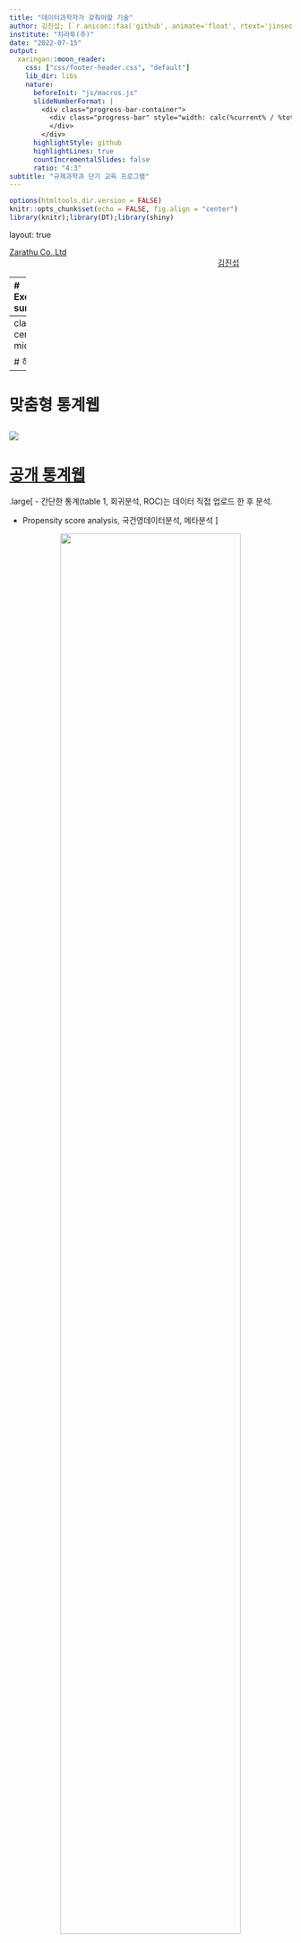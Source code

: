 ```yaml
---
title: "데이터과학자가 갖춰야할 기술"
author: 김진섭; [`r anicon::faa('github', animate='float', rtext='jinseob2kim')`](https://github.com/jinseob2kim)
institute: "차라투(주)"
date: "2022-07-15"
output:
  xaringan::moon_reader:
    css: ["css/footer-header.css", "default"]
    lib_dir: libs
    nature:
      beforeInit: "js/macros.js"
      slideNumberFormat: |
        <div class="progress-bar-container">
          <div class="progress-bar" style="width: calc(%current% / %total% * 100%);">
          </div>
        </div>
      highlightStyle: github
      highlightLines: true
      countIncrementalSlides: false
      ratio: "4:3" 
subtitle: "규제과학과 단기 교육 프로그램"
---
```


```r
options(htmltools.dir.version = FALSE)
knitr::opts_chunk$set(echo = FALSE, fig.align = "center")
library(knitr);library(DT);library(shiny)
```


layout: true

<div class="my-footer"><span><a href="https://www.zarathu.com">Zarathu Co.,Ltd</a>   
&emsp;&emsp;&emsp;&emsp;&emsp;&emsp;&emsp;&emsp;&emsp;&emsp;&emsp;&emsp;&emsp;
&emsp;&emsp;&emsp;&emsp;&emsp;&emsp;&emsp;&emsp;&emsp;&emsp;&emsp;&emsp;&emsp;
<a href="https://github.com/jinseob2kim">김진섭</a></span></div> 


---
# Executive summary

.large[
- 분석: 데이터전처리, 분석, Github 코드관리

- 서비스: 리포트, 웹 애플리케이션

- 분석환경관리: 리눅스, 클라우드, Docker
]



---
class: center, middle


# 하는일 


---
# 맞춤형 통계웹

![](https://raw.githubusercontent.com/jinseob2kim/lecture-general/master/docs/cdm-intro/ss.png)
---
# [공개 통계웹](https://openstat.ai) 

.large[
- 간단한 통계(table 1, 회귀분석, ROC)는 데이터 직접 업로드 한 후 분석.

- Propensity score analysis, 국건영데이터분석, 메타분석 
]

<center>
<img src="https://openstat.ai/static/img/services/GeneralApps/metaAnalysis.png" width=80%></a>
</center>



---
# 주요 계약 


- 대한심혈관중재학회 [COBIS III 레지스트리](https://clinicaltrials.gov/ct2/show/NCT03068494) 분석: [추가계약](http://pf.kakao.com/_XsuxgC/48388190)


- 서울성모병원 [COREA-AMI II 레지스트리](https://clinicaltrials.gov/ct2/show/NCT02806102) 분석: [10개 연구 계약](http://pf.kakao.com/_XsuxgC/48043955)


- 삼성서울병원 [공통데이터모델(CDM)](http://www.feedernet.org/html/?pmode=cdmdrn) 분석: [심평원 코로나데이터](https://hira-covid19.net/) 분석 중 


- 강동성심병원 CDM 분석지원: 공단표본데이터 분석 중 


- 경기도감염병관리지원단 코로나 대시보드 with Shinykorea: [최종보고](https://shinykorea.github.io/corona-activityrecord) 


- 삼성서울병원 이식외과 육종(sarcoma) 데이터 분석: [5개 연구 계약](http://pf.kakao.com/_XsuxgC/51701089) 


- 해운대백병원 정신질환 네트워크분석: [논문 5편](http://pf.kakao.com/_XsuxgC/52664370) 게재


- 성균관의대 환경역학연구실 [미세먼지 대시보드](http://pf.kakao.com/_XsuxgC/43627405)


- [삼성서울병원 정신과 통계자문계약](http://pf.kakao.com/_XsuxgC/55192190)

- [서울대병원 순환기내과 통계자문계약](http://pf.kakao.com/_XsuxgC/55577702)

---
# 주요 논문 성과 

.large[
SCI 논문 200건 지원
]
<center>
<img src="https://raw.githubusercontent.com/jinseob2kim/lecture-general/master/docs/snu-premed/paper.jpg" width=80%></a>
</center>



---
# 정부지원사업 선정

<center>
<img src="https://raw.githubusercontent.com/jinseob2kim/lecture-general/master/docs/snu-premed/gv.jpg" width=100%></a>
</center>


---
# 22년 IITP 연구개발과제 선정 

.large[
2년 10.5억 with 앤틀러, 파이디지털헬스케어
]
<center>
<img src="http://k.kakaocdn.net/dn/bsgueW/btrzkqLQ3H2/qQBLFHw769HWkRJyeRWRG1/img_l.jpg" width=70%></a>
</center>

---
# 22년 창업도약패키지 선정

.large[
1억
]
<center>
<img src="http://k.kakaocdn.net/dn/cQa4s2/btrESX34HXo/GJZOCzNJwzo4B4czmb2tKk/img_xl.jpg" width=50%></a>
</center>



---

class: center, middle

# 분석


---
# R vs Python

.large[
**의료데이터 + 연구**는 R이 좋다.

- 의학분야 최신패키지는 R first

- 강력한 전처리 패키지 존재: [tidyverse](https://blog.zarathu.com/posts/2020-04-06-rdatamanagementtidyverse/), [data.table](https://blog.zarathu.com/posts/2022-02-11-datatable/)

- 문서, 슬라이드 제작등 컨텐츠 만드는데 최적화. 

- [Rmarkdown](https://blog.zarathu.com/posts/2019-01-03-rmarkdown/): 글, 테이블, 그림, 참고문헌까지 R로만 논문 작성가능. 

- 공통데이터모델(OMOP-CDM) 분석언어
]

--
.large[
**AI 특화**는 Python 추천

- R로도 다 되긴하나(torch, keras), 구글링 Python 유리

- 신경망 외 일반적인 ML은 R로 충분히 좋다([caret](https://github.com/topepo/caret/) 추천)
]

---
# [tidyverse](https://blog.zarathu.com/posts/2020-04-06-rdatamanagementtidyverse/)

.large[
R 기본문법 대체, 사실상 표준문법. 
]

<center>
<a href="https://www.storybench.org/getting-started-with-tidyverse-in-r/"><img src="https://www.storybench.org/wp-content/uploads/2017/05/tidyverse.png" width=100%></a>
</center>



---
# [data.table](https://blog.zarathu.com/posts/2022-02-11-datatable/)

.large[
가장 빠른 스피드, 빅데이터용 필수패키지

- 심평원/공단분석 필수.

- 파일 가장 빨리 읽고 쓰는 [fst](https://www.fstpackage.org/)와 찰떡궁합

- 멀티코어 지원

]

<center>
<a href="https://github.com/fastverse/fastverse"><img src="https://pbs.twimg.com/media/E8mHra4VgA0vnY_.jpg" width=100%></a>
</center>


---
# [R plot](https://blog.zarathu.com/posts/2022-03-25-graph/)

.large[
[ggplot2](https://ggplot2.tidyverse.org/) > Base: 사실상 표준 

- [ggpubr](https://partrita.github.io/posts/ggpubr/) : 연구용 그림 + p-value 최적화

- [highcharter](https://jkunst.com/highcharter/): 반응형 그림, 상업용은 유료

- [jskm](https://github.com/jinseob2kim/jskm): 자체 개발 kaplan-meier 패키지 
]

<center>
<a href="https://github.com/jinseob2kim/jskm"><img src="https://github.com/jinseob2kim/jskm/raw/master/man/figures/README-unnamed-chunk-5-3.png" width=50%></a>
</center>

---
# PPT export: [officer](https://davidgohel.github.io/officer/)

.large[
그림 직접수정위해 반드시 PPT with 벡터그래픽 필요
]

```r
library(rvg);library(officer)
editable_graph <- dml(ggobj = gg_plot)
doc <- read_pptx()
doc <- add_slide(doc)
doc <- ph_with(x = doc, editable_graph,
   location = ph_location_type(type = "body") )
print(doc, target = "reports/rvg.pptx")
```

<center>
<a href="https://ardata-fr.github.io/officeverse/reports/rvg.pptx"><img src="https://ardata-fr.github.io/officeverse/static/r-img/img-unnamed-chunk-77.png" width=40%></a>
</center>



---
# 공단/심평원분석 전략 

.large[
공단/심평원은 SAS 파일, 그러나 R로 대부분 가능 

- [haven](https://haven.tidyverse.org) 패키지로 sas7bdat 읽기, but 느림

- csv 또는 fst로 변환하여 R로 빨리 읽기

- SAS는 R서버 RAM보다 큰 데이터 다룰 때만: 크게크게 쳐냄

- 반출 테이블: xlsx 하나에 탭들로 저장, [openxlsx]() 패키지 이용

- 반출 그림: pptx 하나에 여러 슬라이드로 저장. [officer](https://davidgohel.github.io/officer/)

]


---
# [openxlsx]




---

# 통계 









---
# 프로그램 개발, 블로그 운영

.large[
[R](https://www.r-project.org/) packages

- [jstable](https://github.com/jinseob2kim/jstable): 논문용 테이블 만들기


- [jskm](https://github.com/jinseob2kim/jskm): 생존분석 그림 만들기


- [jsmodule](https://github.com/jinseob2kim/jsmodule): 웹에서 하는 통계분석
]


---
# 80,000 다운로드

<center>
<img src="https://raw.githubusercontent.com/jinseob2kim/lecture-general/master/docs/korea-preventive/cran.png" width=80%></a>
</center>


---
# 발표: R패키지 개발 후기
<center>
<img src="https://raw.githubusercontent.com/jinseob2kim/lecture-general/master/docs/snu-premed/RUCK2019.jpg" width=80%></a>
</center>



---
# [R](https://www.r-project.org/)의 확장

[R](https://www.r-project.org/)은 이제 단순한 통계프로그램이 아님.

* [R Markdown](https://rmarkdown.rstudio.com/): 논문과 발표자료를 [R](https://www.r-project.org/) 에서 직접 만듦. [과거 정리 내용](https://blog.zarathu.com/posts/2019-01-03-rmarkdown/)

--

* [blogdown](https://github.com/rstudio/blogdown): 홈페이지도 만들 수 있음. 당사 홈페이지도 이것과 [distill](https://rstudio.github.io/distill/) 로 제작.

--

* [Shiny](https://shiny.rstudio.com/), [Shiny Server](https://www.rstudio.com/products/shiny/shiny-server/): 서버 구축하고 웹기반 앱을 만들 수 있음.

--

법인 설립 후 모든 작업에 [R](https://www.r-project.org/)을 이용함. 

---
# 논문 

[R](https://www.r-project.org/)에서 글, 그림, 테이블, 참고문헌까지 직접 작성. 
 
* [rticles](https://github.com/rstudio/rticles): 대부분 학술지의 템플릿을 포함.

```r
include_graphics("https://bookdown.org/yihui/rmarkdown/images/rticles-templates.png")
```

[준비하던 박사논문](https://blog.zarathu.com/posts/2018-11-08-mdlm/)  

---
# 발표 슬라이드

논문쓸 때 이용했던 R 코드 활용, 빠르게 발표 슬라이드 제작 가능.

* [기본 템플릿](https://rmarkdown.rstudio.com/lesson-11.html), [xaringan](https://github.com/yihui/xaringan) 패키지: 이 슬라이드도 [xaringan](https://github.com/yihui/xaringan)으로 제작.

```r
include_graphics("https://user-images.githubusercontent.com/163582/53144527-35f7a500-3562-11e9-862e-892d3fd7036d.gif")
```


---
# 홈페이지

[blogdown](https://github.com/rstudio/blogdown), [distill](https://rstudio.github.io/distill/): [깃허브](https://pages.github.com/) 통해 무료 웹호스팅 가능.

```r
include_graphics("https://www.storybench.org/wp-content/uploads/2019/05/blogdown-new-site-e1557149319624-730x457.png")
```

[홈페이지](https://github.com/zarathucorp/zarathu), [블로그](https://github.com/zarathucorp/blog)


---
# 웹 앱

[Shiny](https://shiny.rstudio.com/): [R](https://www.r-project.org/) 코드만으로 웹앱 제작

```r
include_graphics("https://shiny.rstudio.com/images/debugging/kmeans-showcase.gif")
```












---

class: center, middle

# Shiny 소개


---

### [Shiny](https://shiny.rstudio.com/) is an R package that makes it easy to **build web applications with R**



```r
include_graphics("https://github.com/jinseob2kim/shiny-workshop-odsc2019/raw/master/docs/rs.png")
```

---

# 웹 개발 지식 없어도 됨

```r
include_graphics("https://github.com/jinseob2kim/shiny-workshop-odsc2019/raw/master/docs/css.png")
```


---

# Shiny app

```r
include_graphics("https://github.com/jinseob2kim/shiny-workshop-odsc2019/raw/master/docs/ui.png")
```

---

# UI & SERVER

```r
include_graphics("https://github.com/jinseob2kim/shiny-workshop-odsc2019/raw/master/docs/ui2.png")
```





---

# UI & SERVER

<center>
<a href="https://codingclubuc3m.rbind.io/post/2018-06-19/"><img src="https://codingclubuc3m.rbind.io/post/2018-06-19_files/shinyApp.png" width=70%></a>
</center>


---

# Make basic App

* `app.R` 파일 만들고(**이름 바뀌면 안됨**)

* `ui` 와 `server` 코드 작성 후 `shinyApp` 으로 마무리. **Run App** 눌러 실행.

  - `ui.R`, `server.R` 따로 작성할 수도 있음. 개인 취향



```r
include_graphics("https://github.com/jinseob2kim/shiny-workshop-odsc2019/raw/master/docs/basic.png")
```

---
# 공부모임: Shiny 밋업

.large[
https://github.com/shinykorea/Meetup

- 월 1회 공부내용 공유. 30회 진행 

- 의료/유전학/축산/반도체/게임/IPTV/회계 등 다양한 분야 사람들이 모임. 

- **경기도 코로나 대시보드 공동작업**

- 21년 공개SW기반 **커뮤니티** 지원사업, **韓中日 공개SW** 국제협력 강화 TASK 선정


]



---
class: center, middle

# CDM with R

---
# R first

.large[
CDM 분석 모든과정은 [R패키지](https://github.com/OHDSI)로 구현됨.
]

<center>
<img src="https://www.ohdsi.org/wp-content/uploads/2020/06/methodsLibrary.png" width=70%></a>
</center>


---
# 분석코드, 결과도 R패키지

.large[
연구설계, 분석방법이 포함된 자체 R패키지가 코드공유 표준. 

- R패키지를 여러 기관에서 실행
]

https://github.com/zarathucorp/RanitidineCancerRisk

--
.large[
분석결과는 R Shiny로 

- 실행결과를 R기반 웹애플리케이션으로 표현

- 분석코드에 웹코드도 포함되어있음.
]




---

class: center, middle

# 분석환경관리


---
# 리눅스

---
# 클라우드


---
# Docker  

.large[
마이크로서비스 아키텍처란?
]

```r
include_graphics("https://blog.philipphauer.de/blog/2015/0411-microservices-nutshell-pros-cons/Monolith-vs-Microservices.png")
```

```r
include_graphics("https://blog.philipphauer.de/blog/2015/0411-microservices-nutshell-pros-cons/Scaling-Microservices.png")
```


---
# 여행용 파우치 

```r
include_graphics("https://funshop.akamaized.net/products/0000045775/HF-INLUGGAGE-POUCH-LINGERIE-%EC%83%81%EC%84%B8%ED%8E%98%EC%9D%B4%EC%A7%80_01.jpg")
```


---
# 여행용 파우치 장단점

장점

1. **깔끔하다.**

2. 치우기 쉽다. 

3. 다른 가방으로 옮기기 쉽다. 

4. 가방 종류에 구애받지 않는다.


단점

1. 실제 쓸 수 있는 공간이 줄어든다. 

2. 분리해서 넣기 귀찮다. 

3. 물건 찾을 때 지퍼를 한번 더 열어야 된다. 


---
# Microservice 장단점

장점

1. **깔끔하다.**

2. 삭제가 쉽다. 

3. 다른 컴퓨터에 재설치 쉽다.

4. 컴퓨터/서버 종류에 구애받지 않는다. 


단점

1. 실제 쓸 수 있는 용량이 줄어든다. 

2. 서비스마다 모듈 만들기 귀찮다. 

3. 성능저하 우려 


**가상머신(Virtual machine)** 활용이 대표적.  

---
# [Docker](https://www.docker.com/what-docker)

- 빠르고 용량이 적은 가상머신?
- [Docker hub](https://hub.docker.com/)을 통해 [github](https://github.com/)처럼 이용가능.  
    + [github](https://github.com/)과 연계 가능 
    + [github](https://github.com/)에 이미지 제작 코드 저장하면 [Docker hub](https://hub.docker.com/)에 실제 이미지가 저장


```r
include_graphics("https://journals.plos.org/plosone/article/figure/image?size=large&id=10.1371/journal.pone.0152686.g002")
```

---
# [Docker hub](https://hub.docker.com/) 활용 예

```r
include_graphics("http://edu.delestra.com/docker-slides/img/docker_hub_auto_build.png")
```

- [rshiny docker image](https://hub.docker.com/r/jinseob2kim/docker-rshiny/)


- [rshiny github](https://github.com/jinseob2kim/docker-rshiny)



---
# 발표: 개발환경구축
<center>
<a href="https://blog.zarathu.com/posts/2018-11-08-ruck2018/"><img src="https://raw.githubusercontent.com/jinseob2kim/lecture-general/master/docs/snu-premed/RUCK2018.jpg" width=80%></a>
</center>



---
# Executive summary

.large[
- 분석: 데이터전처리, 분석, Github 코드관리

- 서비스: 리포트, 웹 애플리케이션

- 분석환경관리: 리눅스, 클라우드, Docker
]

---

class: center, middle

# END
